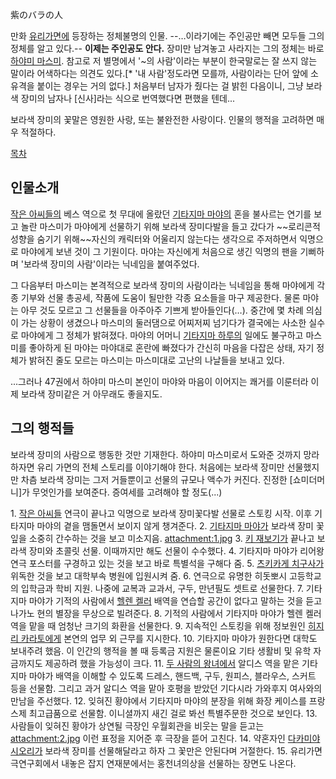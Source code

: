 紫のバラの人

만화 [[유리가면]]에 등장하는 정체불명의 인물. --…이라기에는 주인공만 빼면 모두들 그의 정체를 알고 있다.--
'''이제는 주인공도 안다.''' 장미만 남겨놓고 사라지는 그의 정체는 바로 [[하야미 마스미]].
참고로 저 별명에서 '~의 사람'이라는 부분이 한국말로는 잘 쓰지 않는 말이라 어색하다는 의견도 있다.[* '내 사람'정도라면 모를까, 사람이라는 단어 앞에 소유격을 붙이는 경우는 거의 없다.] 처음부터 남자가 줬다는 걸 밝힌 다음이니, 그냥 보라색 장미의 남자나 [신사]라는 식으로 번역했다면 편했을 텐데...

보라색 장미의 꽃말은 영원한 사랑, 또는 불완전한 사랑이다. 인물의 행적을 고려하면 매우 적절하다. 

[[목차]]

== 인물소개 ==
[[작은 아씨들]]의 베스 역으로 첫 무대에 올랐던 [[기타지마 마야]]의 혼을 불사르는 연기를 보고 놀란 마스미가 마야에게 선물하기 위해 보라색 장미다발을 들고 갔다가 ~~로리콘적 성향을 숨기기 위해~~자신의 캐릭터와 어울리지 않는다는 생각으로 주저하면서 익명으로 마야에게 보낸 것이 그 기원이다. 마야는 자신에게 처음으로 생긴 익명의 팬을 기뻐하며 '보라색 장미의 사람'이라는 닉네임을 붙여주었다.

그 다음부터 마스미는 본격적으로 보라색 장미의 사람이라는 닉네임을 통해 마야에게 각종 기부와 선물 총공세, 작품에 도움이 될만한 각종 요소들을 마구 제공한다. 물론 마야는 아무 것도 모르고 그 선물들을 아주아주 기쁘게 받아들인다(…). 중간에 몇 차례 의심이 가는 상황이 생겼으나 마스미의 둘러댐으로 어찌저찌 넘기다가 결국에는 사소한 실수로 마야에게 그 정체가 밝혀졌다. 마야의 어머니 [[기타지마 하루]]의 일에도 불구하고 마스미를 좋아하게 된 마야는 마야대로 혼란에 빠졌다가 간신히 마음을 다잡은 상태, 자기 정체가 밝혀진 줄도 모르는 마스미는 마스미대로 고난의 나날들을 보내고 있다.

...그러나 47권에서 하야미 마스미 본인이 마야와 마음이 이어지는 쾌거를 이룬터라 이제 보라색 장미같은 거 아무래도 좋을지도.  
== 그의 행적들 == 
보라색 장미의 사람으로 행동한 것만 기재한다. 하야미 마스미로서 도와준 것까지 망라하자면 유리 가면의 전체 스토리를 이야기해야 한다. 처음에는 보라색 장미만 선물했지만 차츰 보라색 장미는 그저 거들뿐이고 선물의 규모나 액수가 커진다. 진정한 [쇼미더머니]가 무엇인가를 보여준다. 증여세를 고려해야 할 정도(...)

1. [[작은 아씨들]] 연극이 끝나고 익명으로 보라색 장미꽃다발 선물로 스토킹 시작. 이후 기타지마 마야의 곁을 맴돌면서 보이지 않게 챙겨준다.
2. [[기타지마 마야]]가 보라색 장미 꽃잎을 소중히 간수하는 것을 보고 미소지음.
attachment:1.jpg
3. [[키 재보기]]가 끝나고 보라색 장미와 초콜릿 선물. 이때까지만 해도 선물이 수수했다.
4. 기타지마 마야가 리어왕 연극 포스터를 구경하고 있는 것을 보고 바로 특별석을 구해다 줌.
5. [[츠키카게 치구사]]가 위독한 것을 보고 대학부속 병원에 입원시켜 줌.
6. 연극으로 유명한 히돗뽀시 고등학교의 입학금과 학비 지원. 나중에 교복과 교과서, 구두, 만년필도 셋트로 선물한다.
7. 기타지마 마야가 기적의 사람에서 [[헬렌 켈러]] 배역을 연습할 공간이 없다고 말하는 것을 듣고 나가노 현의 별장을 무상으로 빌려준다.
8. 기적의 사람에서 기타지마 마야가 헬렌 켈러 역을 맡을 때 엄청난 크기의 화환을 선물한다.
9. 지속적인 스토킹을 위해 정보원인 [[히지리 카라토]]에게 본연의 업무 외 근무를 지시한다.
10. 기타지마 마야가 원한다면 대학도 보내주려 했음. 이 인간의 행적을 볼 때 등록금 지원은 물론이요 기타 생활비 및 유학 자금까지도 제공하려 했을 가능성이 크다.
11. [[두 사람의 왕녀]]에서 알디스 역을 맡은 기타지마 마야가 배역을 이해할 수 있도록 드레스, 핸드백, 구두, 원피스, 블라우스, 스커트 등을 선물함. 그리고 과거 알디스 역을 맡아 호평을 받았던 기다시라 가와후지 여사와의 만남을 주선했다.
12. 잊혀진 황야에서 기타지마 마야의 분장을 위해 화장 케이스를 프랑스제 최고급품으로 선물함. 이니셜까지 새긴 걸로 봐선 특별주문한 것으로 보인다.
13. 사람들이 잊혀진 황야가 상연될 극장인 우월회관을 비웃는 말을 듣고는
attachment:2.jpg
이런 표정을 지어준 후 극장을 뜯어 고친다.
14. 약혼자인 [[다카미야 시오리]]가 보라색 장미를 선물해달라고 하자 그 꽃만은 안된다며 거절한다.
15. 유리가면 극연구회에서 내놓은 잡지 연재분에서는 홍천녀의상을 선물하는 장면도 나온다.
